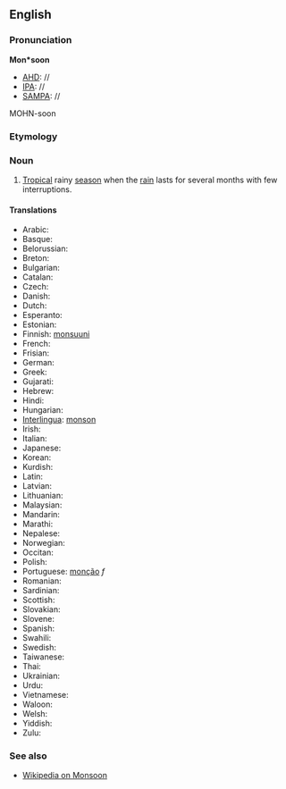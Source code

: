 ==English==

===Pronunciation===
'''Mon*soon'''
*[[AHD]]: //
*[[IPA]]: //
*[[SAMPA]]: //
MOHN-soon

===Etymology===

===Noun===
#[[Tropical]] rainy [[season]] when the [[rain]] lasts for several months with few interruptions.

====Translations====
*Arabic:
*Basque:
*Belorussian:
*Breton:
*Bulgarian:
*Catalan:
*Czech:
*Danish:
*Dutch:
*Esperanto:
*Estonian:
*Finnish: [[monsuuni]]
*French:
*Frisian:
*German:
*Greek:
*Gujarati:
*Hebrew:
*Hindi:
*Hungarian:
*[[Interlingua]]: [[monson]]
*Irish:
*Italian:
*Japanese:
*Korean:
*Kurdish:
*Latin:
*Latvian:
*Lithuanian:
*Malaysian:
*Mandarin:
*Marathi:
*Nepalese:
*Norwegian:
*Occitan:
*Polish:
*Portuguese: [[monção]] ''f''
*Romanian:
*Sardinian:
*Scottish:
*Slovakian:
*Slovene:
*Spanish:
*Swahili:
*Swedish:
*Taiwanese:
*Thai:
*Ukrainian:
*Urdu:
*Vietnamese:
*Waloon:
*Welsh:
*Yiddish:
*Zulu:

===See also===
*[[wikipedia:en:Monsoon|Wikipedia on Monsoon]]